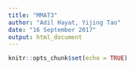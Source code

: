 ```yaml
---
title: "MMAT3"
author: "Adil Hayat, Yijing Tao"
date: "16 September 2017"
output: html_document
---
```


```r
knitr::opts_chunk$set(echo = TRUE)
```

```r

```


```r

```

